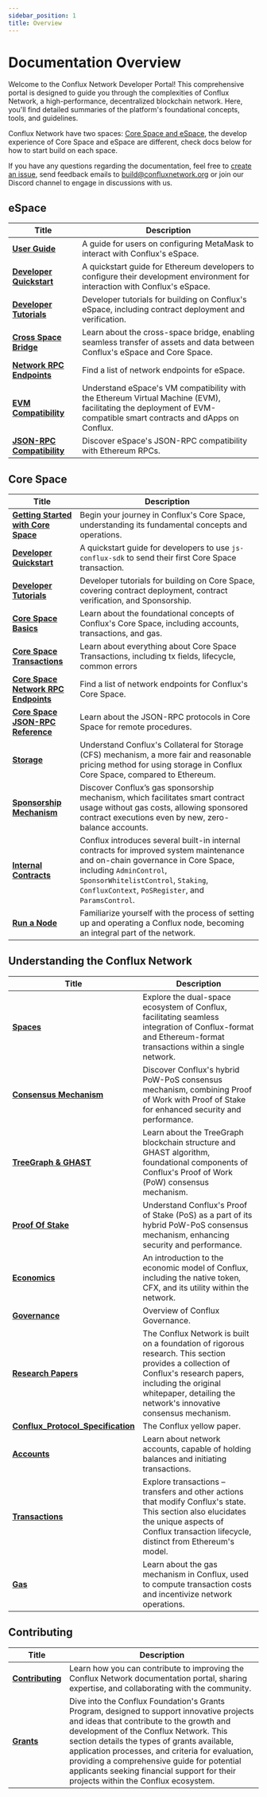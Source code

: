 ```yaml
---
sidebar_position: 1
title: Overview
---
```



# Documentation Overview

Welcome to the Conflux Network Developer Portal! This comprehensive portal is designed to guide you through the complexities of Conflux Network, a high-performance, decentralized blockchain network. Here, you'll find detailed summaries of the platform's foundational concepts, tools, and guidelines.

Conflux Network have two spaces: [Core Space and eSpace](/docs/overview/space-intro), the develop experience of Core Space and eSpace are different, check docs below for how to start build on each space.

If you have any questions regarding the documentation, feel free to [create an issue](https://github.com/Conflux-Chain/conflux-documentation/issues), send feedback emails to [build@confluxnetwork.org](mailto:build@confluxnetwork.org) or join our <DiscordLink>Discord channel</DiscordLink>  to engage in discussions with us.

## **eSpace**

|Title|Description|
|---|---|
| [**User Guide**](../espace/UserGuide.md)| A guide for users on configuring MetaMask to interact with Conflux's eSpace.|
| [**Developer Quickstart**](../espace/DeveloperQuickstart.md) | A quickstart guide for Ethereum developers to configure their development environment for interaction with Conflux's eSpace.|
| [**Developer Tutorials**](/docs/category/tutorials-1) | Developer tutorials for building on Conflux's eSpace, including contract deployment and verification.|
| [**Cross Space Bridge**](../espace/build/cross-space-bridge.md) | Learn about the cross-space bridge, enabling seamless transfer of assets and data between Conflux's eSpace and Core Space.  |
| [**Network RPC Endpoints**](../espace/network-endpoints.md) | Find a list of network endpoints for eSpace.|
| [**EVM Compatibility**](../espace/build/evm-compatibility.md) | Understand eSpace's VM compatibility with the Ethereum Virtual Machine (EVM), facilitating the deployment of EVM-compatible smart contracts and dApps on Conflux. |
| [**JSON-RPC Compatibility**](../espace/build/jsonrpc-compatibility.md) | Discover eSpace's JSON-RPC compatibility with Ethereum RPCs.|


## **Core Space**

| Title| Description|
|---|---|
| [**Getting Started with Core Space**](../core/getting-started/getting-started.mdx)| Begin your journey in Conflux's Core Space, understanding its fundamental concepts and operations.|
| [**Developer Quickstart**](../core/core-developer-quickstart.md)| A quickstart guide for developers to use `js-conflux-sdk` to send their first Core Space transaction.|
| [**Developer Tutorials**](/docs/category/tutorials)| Developer tutorials for building on Core Space, covering contract deployment, contract verification, and Sponsorship.|
| [**Core Space Basics**](/docs/category/core-space-basics)| Learn about the foundational concepts of Conflux's Core Space, including accounts, transactions, and gas.|
| [**Core Space Transactions**](/docs/core/core-space-basics/transactions/overview)| Learn about everything about Core Space Transactions, including tx fields, lifecycle, common errors|
| [**Core Space Network RPC Endpoints**](../core/core-endpoints.md)| Find a list of network endpoints for Conflux's Core Space.|
| [**Core Space JSON-RPC Reference**](../core/build/json-rpc/json-rpc.mdx)| Learn about the JSON-RPC protocols in Core Space for remote procedures.|
| [**Storage**](../core/core-space-basics/storage.md)| Understand Conflux's Collateral for Storage (CFS) mechanism, a more fair and reasonable pricing method for using storage in Conflux Core Space, compared to Ethereum.|
| [**Sponsorship Mechanism**](../core/core-space-basics/sponsor-mechanism.md) | Discover Conflux’s gas sponsorship mechanism, which facilitates smart contract usage without gas costs, allowing sponsored contract executions even by new, zero-balance accounts.|
| [**Internal Contracts**](../core/core-space-basics/internal-contracts/internal-contracts.mdx) | Conflux introduces several built-in internal contracts for improved system maintenance and on-chain governance in Core Space, including `AdminControl`, `SponsorWhitelistControl`, `Staking`, `ConfluxContext`, `PoSRegister`, and `ParamsControl`. |
| [**Run a Node**](../general/run-a-node/Overview.md)| Familiarize yourself with the process of setting up and operating a Conflux node, becoming an integral part of the network.

## **Understanding the Conflux Network**

|Title|Description|
|---|---|
| [**Spaces**](../general/conflux-basics/spaces.md)| Explore the dual-space ecosystem of Conflux, facilitating seamless integration of Conflux-format and Ethereum-format transactions within a single network.|
| [**Consensus Mechanism**](../general/conflux-basics/consensus-mechanisms/consensus-mechanisms.md)| Discover Conflux's hybrid PoW-PoS consensus mechanism, combining Proof of Work with Proof of Stake for enhanced security and performance.|
| [**TreeGraph & GHAST**](../general/conflux-basics/consensus-mechanisms/proof-of-work/proof-of-work.mdx) | Learn about the TreeGraph blockchain structure and GHAST algorithm, foundational components of Conflux's Proof of Work (PoW) consensus mechanism.|
| [**Proof Of Stake**](../general/conflux-basics/consensus-mechanisms/proof-of-stake/pos_overview.md) | Understand Conflux's Proof of Stake (PoS) as a part of its hybrid PoW-PoS consensus mechanism, enhancing security and performance.|
| [**Economics**](../general/conflux-basics/economics.md)| An introduction to the economic model of Conflux, including the native token, CFX, and its utility within the network.|
| [**Governance**](../general/conflux-basics/conflux-governance/governance-overview.md) | Overview of Conflux Governance.|
| [**Research Papers**](../general/conflux-basics/additional-resources/papers.md) | The Conflux Network is built on a foundation of rigorous research. This section provides a collection of Conflux's research papers, including the original whitepaper, detailing the network's innovative consensus mechanism.|
| [**Conflux_Protocol_Specification**](https://confluxnetwork.org/files/Conflux_Protocol_Specification.pdf) | The Conflux yellow paper.|
| [**Accounts**](../general/conflux-basics/accounts.md)| Learn about network accounts, capable of holding balances and initiating transactions.|
| [**Transactions**](../general/conflux-basics/transactions.md)| Explore transactions – transfers and other actions that modify Conflux's state. This section also elucidates the unique aspects of Conflux transaction lifecycle, distinct from Ethereum's model.|
| [**Gas**](../general/conflux-basics/gas.md)| Learn about the gas mechanism in Conflux, used to compute transaction costs and incentivize network operations.|

## Contributing

| Title| Description|
|---|---|
| [**Contributing**](../general/CONTRIBUTING.md)| Learn how you can contribute to improving the Conflux Network documentation portal, sharing expertise, and collaborating with the community.|
| [**Grants**](../general/build/grants.md)| Dive into the Conflux Foundation's Grants Program, designed to support innovative projects and ideas that contribute to the growth and development of the Conflux Network. This section details the types of grants available, application processes, and criteria for evaluation, providing a comprehensive guide for potential applicants seeking financial support for their projects within the Conflux ecosystem.|
